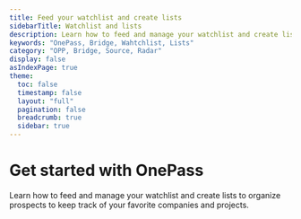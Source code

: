 ```yaml
---
title: Feed your watchlist and create lists
sidebarTitle: Watchlist and lists
description: Learn how to feed and manage your watchlist and create lists to organize prospects to keep track of your favorite companies and projects.
keywords: "OnePass, Bridge, Wahtchlist, Lists"
category: "OPP, Bridge, Source, Radar"
display: false
asIndexPage: true
theme: 
  toc: false
  timestamp: false
  layout: "full"
  pagination: false
  breadcrumb: true
  sidebar: true
---
```



# <BookText className="inline " /> Get started with OnePass

Learn how to feed and manage your watchlist and create lists to organize prospects to keep track of your favorite companies and projects.

<ArticlesCardsList route="/articles/lists"/>
